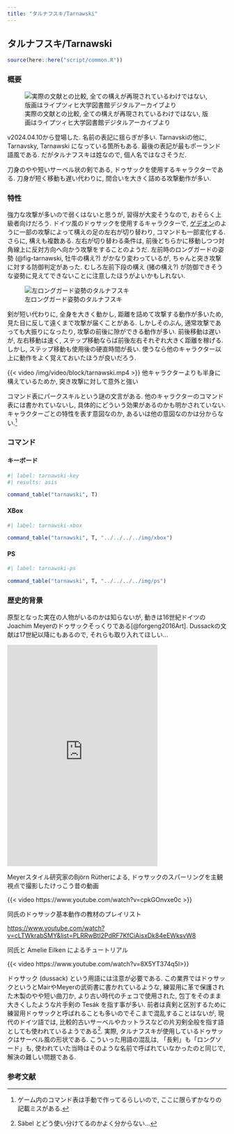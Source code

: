 ```yaml
---
title: "タルナフスキ/Tarnawski"
---
```


## タルナフスキ/Tarnawski {#sec-Tarnawski}

```r
source(here::here("script/common.R"))
```


### 概要 {-}

![実際の文献との比較, 全ての構えが再現されているわけではない, 版画はライプツィヒ大学図書館デジタルアーカイブより](/img/tarnawski/dussack-comparison.jpg){#fig-tarnawski-comparison}

v2024.04.10から登場した. 名前の表記に揺らぎが多い. Tarnavskiの他に, Tarnavsky, Tarnawski になっている箇所もある. 最後の表記が最もポーランド語風である. だがタルナフスキは姓なので, 個人名ではなさそうだ.

刀身のやや短いサーベル状の剣である, ドゥサックを使用するキャラクターである. 刀身が短く移動も遅い代わりに, 間合いを大きく詰める攻撃動作が多い.


### 特性 {-}

強力な攻撃が多いので弱くはないと思うが, 習得が大変そうなので, おそらく上級者向けだろう. ドイツ風のドゥサックを使用するキャラクターで, [ゲデオン](Gedeon.qmd#sec-Gedeon)のように一部の攻撃によって構えの足の左右が切り替わり, コマンドも一部変化する. さらに, 構えも複数ある.  左右が切り替わる条件は, 前後どちらかに移動しつつ対角線上に反対方向へ向かう攻撃をすることのようだ. 左前時のロングガードの姿勢 (@fig-tarnawski, 牡牛の構え?) がかなり変わっているが, ちゃんと突き攻撃に対する防御判定があった. むしろ左前下段の構え (猪の構え?) が防御できそうな姿勢に見えてできないことに注意したほうがよいかもしれない.

![左ロングガード姿勢のタルナフスキ](/img/tarnawski/long-guard.jpg){#fig-tarnawski}


剣が短い代わりに, 全身を大きく動かし, 距離を詰めて攻撃する動作が多いため, 見た目に反して遠くまで攻撃が届くことがある. しかしそのぶん, 通常攻撃であっても大振りになったり, 攻撃の前後に隙ができる動作が多い. 前後移動は遅いが, 左右移動は速く, ステップ移動ならば前後左右それぞれ大きく距離を稼げる. しかし, ステップ移動も使用後の硬直時間が長い. 使うなら他のキャラクター以上に動作をよく覚えておいたほうが良いだろう. 

{{< video /img/video/block/tarnawski.mp4 >}}
他キャラクターよりも半身に構えているためか, 突き攻撃に対して意外と強い

コマンド表にパークスキルという謎の文言がある. 他のキャラクターのコマンド表には書かれていないし, 具体的にどういう効果があるのかも明かされていない. キャラクターごとの特性を表す意図なのか, あるいは他の意図なのかは分からない.^[ゲーム内のコマンド表は手動で作ってるらしいので, ここに限らずかなりの記載ミスがある.]


### コマンド {-}

:::{.panel-tabset}

#### キーボード

```r
#| label: tarnawski-key
#| results: asis

command_table("tarnawski", T)
```

#### XBox

```r
#| label: tarnawski-xbox

command_table("tarnawski", T, "../../../../img/xbox")
```

#### PS

```r
#| label: tarnawski-ps

command_table("tarnawski", T, "../../../../img/ps")
```

:::


### 歴史的背景 {-}

原型となった実在の人物がいるのかは知らないが, 動きは16世紀ドイツのJoachim Meyerのドゥサックそっくりである[@forgeng2016Art]. Dussackの文献は17世紀以降にもあるので, それらも取り入れてほしい...

<iframe src="https://assets.pinterest.com/ext/embed.html?id=1144125480328793373" height="507" width="345" frameborder="0" scrolling="no" ></iframe>

Meyerスタイル研究家のBjörn Rütherによる, ドゥサックのスパーリングを主観視点で撮影したけっこう昔の動画

{{< video https://www.youtube.com/watch?v=cpkGOnvxe0c >}}

同氏のドゥサック基本動作の教材のプレイリスト

<https://www.youtube.com/watch?v=cLTWkrabSMY&list=PLRRwBtI2PdRF7KfCiAisxDk84eEWksvW8>

同氏と Amelie Eilken によるチュートリアル

{{< video https://www.youtube.com/watch?v=8X5YT374q5I>}}

ドゥサック (dussack) という用語には注意が必要である. この業界ではドゥサックというとMairやMeyerの武術書に書かれているような, 練習用に革で保護された木製のやや短い曲刀か, より古い時代のチェコで使用された, 包丁をそのまま大きくしたような片手剣の Tesák を指す事が多い. 前者は真剣と区別するために練習用ドゥサックと呼ばれることも多いのでそこまで混乱することはないが, 現代のドイツ語では, 比較的古いサーベルやカットラスなどの片刃剣全般を指す語としても使われているようである^[Säbel とどう使い分けてるのかよく分からない...]. 実際, タルナフスキが使用しているドゥサックはサーベル風の形状である. こういった用語の混乱は, 「長剣」も「ロングソード」も, 使われていた当時はそのような名前で呼ばれていなかったのと同じで, 解決の難しい問題である.


### 参考文献

::: {#refs}
:::
